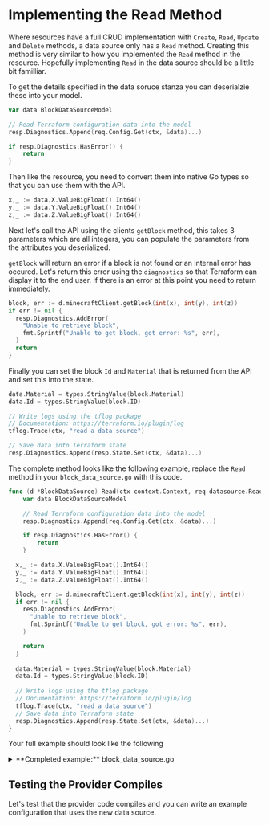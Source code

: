 # Implementing the Read Method

Where resources have a full CRUD implementation with `Create`, `Read`, `Update`
and `Delete` methods, a data source only has a `Read` method.  Creating 
this method is very similar to how you implemented the `Read` method in the
resource. Hopefully implementing `Read` in the data source should be a 
little bit familliar.

To get the details specified in the data soruce stanza you can deserialzie
these into your model.

```go
var data BlockDataSourceModel

// Read Terraform configuration data into the model
resp.Diagnostics.Append(req.Config.Get(ctx, &data)...)

if resp.Diagnostics.HasError() {
	return
}
```

Then like the resource, you need to convert them into native Go types so that
you can use them with the API.

```go
x,_ := data.X.ValueBigFloat().Int64()
y,_ := data.Y.ValueBigFloat().Int64()
z,_ := data.Z.ValueBigFloat().Int64()
```

Next let's call the API using the clients `getBlock` method, this takes
3 parameters which are all integers, you can populate the parameters from
the attributes you deserialized.

`getBlock` will return an error if a block is not found or an internal error
has occured. Let's return this error using the `diagnostics` so that Terraform
can display it to the end user. If there is an error at this point you need
to return immediately.

```go
block, err := d.minecraftClient.getBlock(int(x), int(y), int(z))
if err != nil {
  resp.Diagnostics.AddError( 
    "Unable to retrieve block",
    fmt.Sprintf("Unable to get block, got error: %s", err),
  )
  return
}
```

Finally you can set the block `Id` and `Material` that is returned from the 
API and set this into the state.

```go
data.Material = types.StringValue(block.Material)
data.Id = types.StringValue(block.ID)

// Write logs using the tflog package
// Documentation: https://terraform.io/plugin/log
tflog.Trace(ctx, "read a data source")

// Save data into Terraform state
resp.Diagnostics.Append(resp.State.Set(ctx, &data)...)
```

The complete method looks like the following example, replace the `Read` method
in your `block_data_source.go` with this code.

```go
func (d *BlockDataSource) Read(ctx context.Context, req datasource.ReadRequest, resp *datasource.ReadResponse) {
	var data BlockDataSourceModel

	// Read Terraform configuration data into the model
	resp.Diagnostics.Append(req.Config.Get(ctx, &data)...)

	if resp.Diagnostics.HasError() {
		return
	}

  x,_ := data.X.ValueBigFloat().Int64()
  y,_ := data.Y.ValueBigFloat().Int64()
  z,_ := data.Z.ValueBigFloat().Int64()

  block, err := d.minecraftClient.getBlock(int(x), int(y), int(z))
  if err != nil {
    resp.Diagnostics.AddError( 
      "Unable to retrieve block",
      fmt.Sprintf("Unable to get block, got error: %s", err),
    )

    return
  }
 
  data.Material = types.StringValue(block.Material)
  data.Id = types.StringValue(block.ID)
  
  // Write logs using the tflog package
  // Documentation: https://terraform.io/plugin/log
  tflog.Trace(ctx, "read a data source")
  // Save data into Terraform state
  resp.Diagnostics.Append(resp.State.Set(ctx, &data)...)
}
```

Your full example should look like the following

<details>
  <summary>**Completed example:** block_data_source.go</summary>

```go
// Copyright (c) HashiCorp, Inc.
// SPDX-License-Identifier: MPL-2.0

package provider

import (
	"context"
	"fmt"

	"github.com/hashicorp/terraform-plugin-framework/datasource"
	"github.com/hashicorp/terraform-plugin-framework/datasource/schema"
	"github.com/hashicorp/terraform-plugin-framework/types"
	"github.com/hashicorp/terraform-plugin-log/tflog"
)

// Ensure provider defined types fully satisfy framework interfaces.
var _ datasource.DataSource = &BlockDataSource{}

func NewBlockDataSource() datasource.DataSource {
	return &BlockDataSource{}
}

// BlockDataSource defines the data source implementation.
type BlockDataSource struct {
	minecraftClient *client
}

// BlockDataSourceModel describes the data source data model.
type BlockDataSourceModel struct {
	X        types.Number `tfsdk:"x"`
	Y        types.Number `tfsdk:"y"`
	Z        types.Number `tfsdk:"z"`
	Material types.String `tfsdk:"material"`
	Id       types.String `tfsdk:"id"`
}

func (d *BlockDataSource) Metadata(ctx context.Context, req datasource.MetadataRequest, resp *datasource.MetadataResponse) {
	resp.TypeName = req.ProviderTypeName + "_block"
}

func (d *BlockDataSource) Schema(ctx context.Context, req datasource.SchemaRequest, resp *datasource.SchemaResponse) {
	resp.Schema = schema.Schema{
		// This description is used by the documentation generator and the language server.
		MarkdownDescription: "Block data source",

		Attributes: map[string]schema.Attribute{
			"x": schema.NumberAttribute{
				MarkdownDescription: "Block configurable attribute",
				Required:            true,
			},
			"y": schema.NumberAttribute{
				MarkdownDescription: "Block configurable attribute",
				Required:            true,
			},
			"z": schema.NumberAttribute{
				MarkdownDescription: "Block configurable attribute",
				Required:            true,
			},
			"material": schema.StringAttribute{
				MarkdownDescription: "Block configurable attribute",
				Computed:            true,
			},
			"id": schema.StringAttribute{
				MarkdownDescription: "Block identifier",
				Computed:            true,
			},
		},
	}
}
func (d *BlockDataSource) Configure(ctx context.Context, req datasource.ConfigureRequest, resp *datasource.ConfigureResponse) {
	// Prevent panic if the provider has not been configured.
	if req.ProviderData == nil {
		return
	}

	minecraftClient, ok := req.ProviderData.(*client)

	if !ok {
		resp.Diagnostics.AddError(
			"Unexpected Data Source Configure Type",
			fmt.Sprintf("Expected *client, got: %T. Please report this issue to the provider developers.", req.ProviderData),
		)

		return
	}

	d.minecraftClient = minecraftClient
}

func (d *BlockDataSource) Read(ctx context.Context, req datasource.ReadRequest, resp *datasource.ReadResponse) {
	var data BlockDataSourceModel

	// Read Terraform configuration data into the model
	resp.Diagnostics.Append(req.Config.Get(ctx, &data)...)

	if resp.Diagnostics.HasError() {
		return
	}

	x, _ := data.X.ValueBigFloat().Int64()
	y, _ := data.Y.ValueBigFloat().Int64()
	z, _ := data.Z.ValueBigFloat().Int64()

	block, err := d.minecraftClient.getBlock(int(x), int(y), int(z))
	if err != nil {
		resp.Diagnostics.AddError(
			"Unable to retrieve block",
			fmt.Sprintf("Unable to get block, got error: %s", err),
		)

		return
	}

	data.Material = types.StringValue(block.Material)
	data.Id = types.StringValue(block.ID)

	// Write logs using the tflog package
	// Documentation: https://terraform.io/plugin/log
	tflog.Trace(ctx, "read a data source")
	// Save data into Terraform state
	resp.Diagnostics.Append(resp.State.Set(ctx, &data)...)
}
```
</details>

## Testing the Provider Compiles

Let's test that the provider code compiles and you can write an example
configuration that uses the new data source.